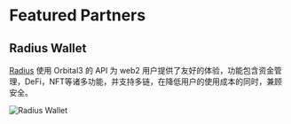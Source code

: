 
# Featured Partners

## Radius Wallet

[Radius](https://radiuswallet.com/) 使用 Orbital3 的 API 为 web2 用户提供了友好的体验，功能包含资金管理，DeFi，NFT等诸多功能，并支持多链，在降低用户的使用成本的同时，兼顾安全。

<Image src="/radius-wallet-android-preview.png" alt="Radius Wallet" width={500} height={500} />